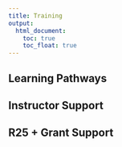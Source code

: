 ```yaml
---
title: Training
output:
  html_document:
    toc: true
    toc_float: true
---
```


## Learning Pathways {#pathways}


## Instructor Support {#instructor-support}


## R25 + Grant Support {#grants}